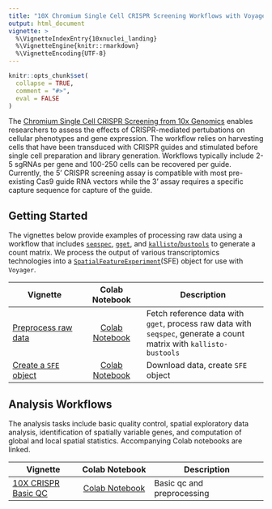 ```yaml
---
title: "10X Chromium Single Cell CRISPR Screening Workflows with Voyager"
output: html_document
vignette: >
  %\VignetteIndexEntry{10xnuclei_landing}
  %\VignetteEngine{knitr::rmarkdown}
  %\VignetteEncoding{UTF-8}
---
```

  
```r
knitr::opts_chunk$set(
  collapse = TRUE,
  comment = "#>",
  eval = FALSE
)
```

The [Chromium Single Cell CRISPR Screening from 10x Genomics](https://www.10xgenomics.com/products/single-cell-crispr-screening) enables researchers to assess the effects of CRISPR-mediated pertubations on cellular phenotypes and gene expression. The workflow relies on harvesting cells that have been transduced with CRISPR guides and stimulated before single cell preparation and library generation. Workflows typically include 2-5 sgRNAs per gene and 100-250 cells can be recovered per guide. Currently,  the 5’ CRISPR screening assay is compatible with most pre-existing Cas9 guide RNA vectors while the 3' assay requires a specific capture sequence for capture of the guide. 


## Getting Started

The vignettes below provide examples of processing raw data using a workflow that includes [`seqspec`](https://github.com/IGVF/seqspec), [`gget`](https://github.com/pachterlab/gget), and [`kallisto`/`bustools`](https://www.kallistobus.tools) to generate a count matrix. We process the output of various transcriptomics technologies into a [`SpatialFeatureExperiment`](https://bioconductor.org/packages/devel/bioc/html/SpatialFeatureExperiment.html)(SFE) object for use with `Voyager`. 


| Vignette | Colab Notebook | Description |
|--------------------|:---------------:|---------------------------------|
| [Preprocess raw data](https://pachterlab.github.io/voyager/articles/create_mtx_ca.html) | [Colab Notebook]() | Fetch reference data with `gget`, process raw data with `seqspec`, generate a count matrix with `kallisto-bustools`|
| [Create a `SFE` object](https://pachterlab.github.io/voyager/articles/create_sfe.html) | [Colab Notebook](https://colab.research.google.com/github/pachterlab/voyager/blob/documentation-devel/vignettes/create_sfe.ipynb) | Download data, create `SFE` object |

## Analysis Workflows

The analysis tasks include basic quality control, spatial exploratory data analysis, identification of spatially variable genes, and computation of global and local spatial statistics. Accompanying Colab notebooks are linked.

| Vignette          |   Colab Notebook   | Description                   |
  |-------------------|:------------------:|-------------------------------|
  | [10X CRISPR Basic QC](https://pachterlab.github.io/voyager/articles/vig12_crispr.html) | [Colab Notebook]() | Basic qc and preprocessing |
  
